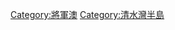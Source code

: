 {{commonscat|Pak Shing Kok}}
{{catmore}}

[[Category:將軍澳|Category:將軍澳]]
[[Category:清水灣半島|Category:清水灣半島]]